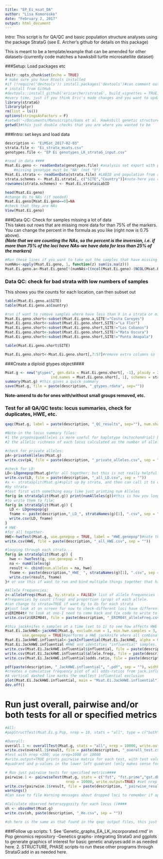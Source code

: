 ```yaml
---
title: "EP_Ei_msat_DA"
author: "Lisa Komoroske"
date: "February 2, 2017"
output: html_document
---
```


Intro: This script is for QA/QC and basic population structure analyses using the package StrataG (see E. Archer's github for details on this package)

This is meant to be a template/example that can be amended for other datasets-(currently code matches a hawksbill turtle microsatellite dataset)  

###Setup: Load packages etc
```r
knitr::opts_chunk$set(echo = TRUE)
# make sure you have Rtools installed
#if (!require('devtools')) install.packages('devtools')#can comment out if/once you have installed
# install from GitHub
#devtools::install_github('ericarcher/strataG', build_vignettes = TRUE)#need internet connection. don't need to run
#every time, just if you think Eric's made changes and you want to update
library(strataG)
library(plyr)
rm(list = ls())
options(stringsAsFactors = F)
#setwd('~/Documents/Manuscripts/Gaos et al. Hawksbill genetic structure with Msats/EP_hawksbill_popgen_project')#change this accordingly
getwd()#this just double checks that you are where you wanted to be
```

###Intro: set keys and load data
```r

description <- "EiMSat_2017-02-03"
strata.file <- "Ei_strata_msats.csv"
genotypes.file <- "EP Ei genotypes_LK_strataG_input.csv"

#read in data ####
Msat.Ei.geno <- readGenData(genotypes.file) #analysis set export with population column removed
    #missing genotype must be "NA" (not "0")
Msat.Ei.strata <- readGenData(strata.file) #LABID and population from analysis set.
strata.schemes <- Msat.Ei.strata[, c("SITE","Country")]#note-here you can have additional columns, and then this makes it easy to switch between strata levels below
rownames(strata.schemes) <- Msat.Ei.strata$LabID

head(Msat.Ei.geno)
#change 0s to NAs (if needed)
Msat.Ei.geno[Msat.Ei.geno==0]=NA
#check that they are NAs
View(Msat.Ei.geno)
```

###Data QC: Check for samples missing a lot of data  
This takes out rows that are missing more data for than 75% of the markers. You can change the percent in the formula as you like (right now is 0.75 above).  
***(Note that we are counting the NAs, so the percent is the inversion, i.e. if more than 75% of the loci have NAs-we have data for less than 25% of the markers)***
```r
#Run these lines if you want to take out the samples that have missing data over a certain percent: #####
numNAs<-apply(Msat.Ei.geno, 1, function(z) sum(is.na(z)))
Msat.Ei.geno.a<-Msat.Ei.geno[!(numNAs>((ncol(Msat.Ei.geno)-(NCOL(Msat.Ei.strata)-1))*0.75)),]
```

### Data QC: check for bad strata with low numbers of samples  
This shows you the counts for each location, can then subset out  
```r
table(Msat.Ei.geno.a$SITE)
table(Msat.Ei.geno.a$Country)

#run if want to remove samples where have less than X in a strata or missing data for an entire locus:
Msat.Ei.geno.short<-subset(Msat.Ei.geno.a,SITE!="Costa Careyes")
Msat.Ei.geno.short<-subset(Msat.Ei.geno.short,SITE!="La Flor")
Msat.Ei.geno.short<-subset(Msat.Ei.geno.short,SITE!="Los Cobanos")
Msat.Ei.geno.short<-subset(Msat.Ei.geno.short,SITE!="Mata Oscura")
Msat.Ei.geno.short<-subset(Msat.Ei.geno.short,SITE!="Punta Amapala")

table(Msat.Ei.geno.short$SITE)

Msat.Ei.geno.short<-Msat.Ei.geno.short[,7:57]#remove extra columns so first one is LabID
```

###Create a diploid gtypes object####
```r
Msat.g <- new("gtypes", gen.data = Msat.Ei.geno.short[, -1], ploidy = 2,
                     ind.names = Msat.Ei.geno.short[, 1], schemes = strata.schemes, strata="SITE")
summary(Msat.g) #this gives a quick summary
save(Msat.g, file = paste(description, "_gtypes.rdata", sep=""))
```
**Note-amend to do for ones with/without small groups removed, etc.**

### Test for all QA/QC tests: locus summaries, check for duplicates, HWE, etc.  
```r
qaqc(Msat.g, label = paste(description, "_QC_results", sep=""), num.shared = 0.9) 

#Note-in the locus summary files:
#1 the propUniqueAlleles is more useful for haplotype (mitochondrial) bc it is the percentage of alleles at that locus that only occur once (so for diploid markers, this=one individual is heterozygous)
#2 the allelic richness of each locus calculated as the number of alleles divided by the number of samples without missing data at that locus.

#check for private alleles:
pA<-privateAlleles(Msat.g)
write.csv(pA, file = paste(description, "_private_alleles.csv", sep = ""))

#check for LD:
LD<-LDgenepop(Msat.g)#for all together; but this is not really helpful since if there's underlying structure it can make them come out as linked; need to do by strata
write.csv(LD, file = paste(description, "_all_LD.csv", sep = ""))
#x <- strataSplit(Msat.g)#split up by strata, and then can call it to do something
#by strata-
#test first with something easy like just printing num Alleles
for(g in strataSplit(Msat.g)) print(numAlleles(g))#this is how you loop it through all the strata, use print if you just want to see it
#to write them to file:
for(g in strataSplit(Msat.g)) {
  LD <- LDgenepop(g)
  fname <- paste(description,"_LD_", strataNames(g)[1], ".csv", sep = "")
  write.csv(LD, fname)
}
# HWE-
#for all together-
HWE<-hweTest(Msat.g, use.genepop = TRUE, label = "HWE.genepop")#note the default is genepop is false bc eric didnt want to assume people had that, but is actually more accurate so change to true
write.csv(HWE, file = paste(description, "_all_HWE.csv", sep = ""))

#looping through each strata...
for(g in strataSplit(Msat.g)) {
  hwe <- hweTest(g, use.genepop = T)
  na <- numAlleles(g)
  result <- cbind(num.alleles = na, hwe)
  fname <- paste(description,"_HWE_ ", strataNames(g)[1], ".csv", sep = "")
  write.csv(result, fname)
}# or use this if want to run and bind multiple things together that have the same dimensions

#Allele Frequencies:
z<-alleleFreqs(Msat.g, by.strata = FALSE)# list of allele frequencies for each locus. Each element is a matrix or array with 
#frequencies by count (freq) and proportion (prop) of each allele.
#can change to strata=TRUE if want by to do for each strata
z#just look at on screen for now to check-different loci have different lengths (# of alleles) 
z$ERIM04t# to look at one-I need to come back and fix code to write to file by locus
write.csv(z$ERIM04t, file = paste(description, "_ERIM04t_alleleFreq.csv", sep = ""))#example-can do one by one but I will put the loci names in a list and loop them

#this jackknifes n samples at a time (set to 1) to see how affects HWE 
Msat.Ei.JackHWE<-jackHWE(Msat.g, exclude.num = 1, min.hwe.samples = 3, show.progress = TRUE,
        use.genepop = TRUE)#performs a HWE jackknife where all combinations of exclude.num samples are left out and HWE is recalculated
Msat.Ei.JackHWE.influential<-jackInfluential(Msat.Ei.JackHWE, alpha = 0.05)
Msat.Ei.JackHWE.influential #HWE and identifies "influential" samples. Samples are "influential" if the observed HWE p-value is < alpha, but is > alpha when the samples are not present.
write.csv(Msat.Ei.JackHWE.influential$influential, file = paste(description, "_JackHWE.influential.csv", sep = ""))
write.csv(Msat.Ei.JackHWE.influential$allele.freqs, file = paste(description, "_JackHWE.allele.freqs.csv", sep = ""))
write.csv(Msat.Ei.JackHWE.influential$odds.ratio, file = paste(description, "_JackHWE.odds.ratio.csv", sep = ""))

pdf(paste(description, "_JackHWE.influential", ".pdf", sep = ""), width = 15, height = 8)
#creates a cumulative frequency plot of all odds-ratios from jack.influential. 
#A vertical dashed line marks the smallest influential exclusion
plot(Msat.Ei.JackHWE.influential, main = "Msat.Ei.JackHWE.influential")
dev.off()
```

# Run just overall, pairwise and/or both tests for all or specified metrics####
```r
#All:
#popStructTest(Msat.Ei.g.Pop, nrep = 10, stats = "all", type = c("both", "overall","pairwise"), keep.null = FALSE, quietly = FALSE, num.cores = 1,write.output = FALSE)

#Overall:
overall.1 <- overallTest(Msat.g, stats = "all", nrep = 10000, write.output=FALSE)
write.csv(overall.1$result, file = paste(description, "_overall_test.csv", sep = ""))
#test with nrep <100; use nrep=1000 or 10000
#write.output=TRUE prints pairwise matrix for each test, with test value in the upper right
#quadrant and p-values in the lower left quadrant (only makes sense for pairwise)

# Run just pairwise tests for specified metrics####
pairwise.1 <- pairwiseTest(Msat.g, stats = c("fst", "fst.prime","gst.dbl.prime"),
                            nrep = 10000, write.output=TRUE) #set nrep = 10000 after testing at <100
write.csv(pairwise.1$result, file = paste(description, "_pairwise_results.csv", sep = ""))
warnings()
#Can save to file Warning messages about dropped loci to remember if applicable

#Calculate observed heterozygosity for each locus ()####
oh <- obsvdHet(Msat.g)
write.csv(oh, paste(description, "_Ho.csv", sep = ""))

#oh here is the same as that found in the qaqc output files, this just makes it available for easy graphing manipulation
```

###Follow up scripts:
1. See 'Genetic_graphs_EA_LK_incorporated.rmd' in Pop genomics repository -Genetics graphs- integrating StrataG and ggplots to generate graphics of interest for basic genetic analyses:add in as needed here.
2. STRUCTURE, PHASE scripts-to run these other programs through StrataG:add in as needed here.